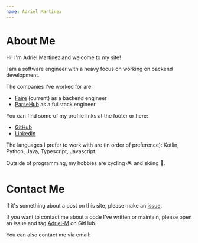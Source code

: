 ```yaml
---
name: Adriel Martinez
---
```


# About Me

Hi! I'm Adriel Martinez and welcome to my site!

I am a software engineer with a heavy focus on working on backend development.

The companies I've worked for are:

- [Faire](https://www.faire.com/) (current) as a backend engineer
- [ParseHub](https://www.parsehub.com/) as a fullstack engineer

You can find some of my profile links at the footer or here:

- [GitHub](https://github.com/Adriel-M)
- [LinkedIn](https://www.linkedin.com/in/adrielmartinez/)

The languages I prefer to work with are (in order of preference): Kotlin, Python, Java, Typescript, Javascript.

Outside of programming, my hobbies are cycling 🚲 and skiing 🎿.

# Contact Me

If it's something about a post on this site, please make an [issue](https://github.com/Adriel-M/adriel.dev/issues).

If you want to contact me about a code I've written or maintain, please open an issue and tag [Adriel-M](https://github.com/Adriel-M) on GitHub.

You can also contact me via email: <ObfuscatedEmail emailAddress={props.emailAddress} />
